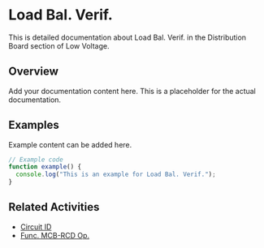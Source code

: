 # Load Bal. Verif.

This is detailed documentation about Load Bal. Verif. in the Distribution Board section of Low Voltage.

## Overview

Add your documentation content here. This is a placeholder for the actual documentation.

## Examples

Example content can be added here.

```typescript
// Example code
function example() {
  console.log("This is an example for Load Bal. Verif.");
}
```

## Related Activities

- [Circuit ID](/docs/low-voltage/distribution-board/circuit-id)
- [Func. MCB-RCD Op.](/docs/low-voltage/distribution-board/func-mcb-rcd-op)

